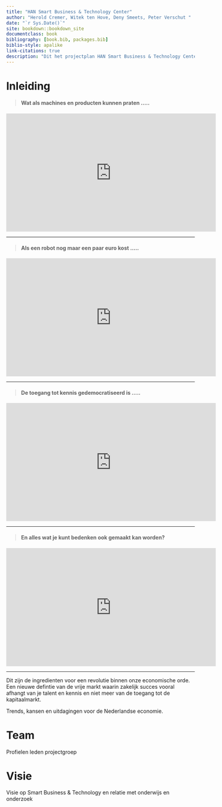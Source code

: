 ```yaml
--- 
title: "HAN Smart Business & Technology Center"
author: "Herold Cremer, Witek ten Hove, Deny Smeets, Peter Verschut "
date: "`r Sys.Date()`"
site: bookdown::bookdown_site
documentclass: book
bibliography: [book.bib, packages.bib]
biblio-style: apalike
link-citations: true
description: "Dit het projectplan HAN Smart Business & Technology Center"
---
```


# Inleiding

<blockquote class="blockquote"><h4>Wat als machines en producten kunnen praten .....<h4></blockquote>

<iframe width="560" height="315" src="https://www.youtube.com/embed/HPRURtORnis?rel=0" frameborder="0" allowfullscreen></iframe>
<hr>

<blockquote class="blockquote"><h4>Als een robot nog maar een paar euro kost .....<h4></blockquote>

<iframe width="560" height="315" src="https://www.youtube.com/embed/3TY_bdcZJcA?rel=0" frameborder="0" allowfullscreen></iframe>
<hr>

<blockquote class="blockquote"><h4>De toegang tot kennis gedemocratiseerd is .....<h4></blockquote>

<iframe width="560" height="315" src="https://www.youtube.com/embed/q7qElhGv7uY?rel=0" frameborder="0" allowfullscreen></iframe>
<hr>

<blockquote class="blockquote"><h4>En alles wat je kunt bedenken ook gemaakt kan worden?<h4></blockquote>

<iframe width="560" height="315" src="https://www.youtube.com/embed/pZNTzkAR1Ho?rel=0" frameborder="0" allowfullscreen></iframe>

<hr>
Dit zijn de ingredienten voor een revolutie binnen onze economische orde. Een nieuwe defintie van de vrije markt waarin zakelijk succes vooral afhangt van je talent en kennis en niet meer van de toegang tot de kapitaalmarkt.

Trends, kansen en uitdagingen voor de Nederlandse economie.

# Team

Profielen leden projectgroep

# Visie

Visie op Smart Business & Technology en relatie met onderwijs en onderzoek